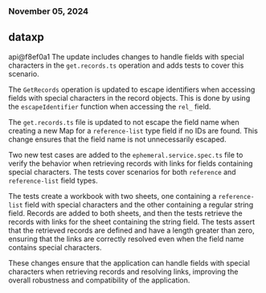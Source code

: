 ### November 05, 2024
## dataxp

api@f8ef0a1
The update includes changes to handle fields with special characters in the `get.records.ts` operation and adds tests to cover this scenario.

The `GetRecords` operation is updated to escape identifiers when accessing fields with special characters in the record objects. This is done by using the `escapeIdentifier` function when accessing the `rel_` field.

The `get.records.ts` file is updated to not escape the field name when creating a new Map for a `reference-list` type field if no IDs are found. This change ensures that the field name is not unnecessarily escaped.

Two new test cases are added to the `ephemeral.service.spec.ts` file to verify the behavior when retrieving records with links for fields containing special characters. The tests cover scenarios for both `reference` and `reference-list` field types.

The tests create a workbook with two sheets, one containing a `reference-list` field with special characters and the other containing a regular string field. Records are added to both sheets, and then the tests retrieve the records with links for the sheet containing the string field. The tests assert that the retrieved records are defined and have a length greater than zero, ensuring that the links are correctly resolved even when the field name contains special characters.

These changes ensure that the application can handle fields with special characters when retrieving records and resolving links, improving the overall robustness and compatibility of the application.